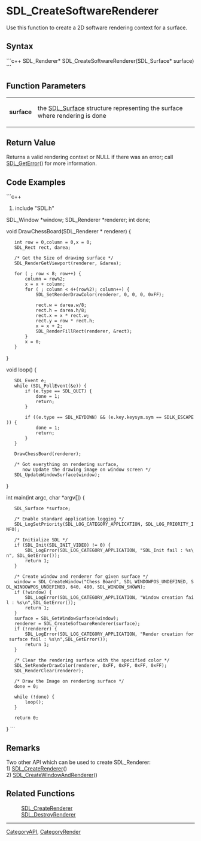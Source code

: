 <!-- pragma section-numbers off -->
<!-- pragma camelcase off -->

= SDL_CreateSoftwareRenderer =
Use this function to create a 2D software rendering context for a surface.


== Syntax ==
```c++
SDL_Renderer* SDL_CreateSoftwareRenderer(SDL_Surface* surface)
```

== Function Parameters ==
{|
|'''surface'''
|the [[SDL_Surface]] structure representing the surface where rendering is done
|}

== Return Value ==
Returns a valid rendering context or NULL if there was an error; call [[SDL_GetError]]() for more information.

== Code Examples ==
```c++
#include "SDL.h"

SDL_Window *window;
SDL_Renderer *renderer;
int done;

void
DrawChessBoard(SDL_Renderer * renderer)
{
	int row = 0,column = 0,x = 0;
	SDL_Rect rect, darea;

	/* Get the Size of drawing surface */
	SDL_RenderGetViewport(renderer, &darea);

	for ( ; row < 8; row++) {
		column = row%2;
		x = x + column;
		for ( ; column < 4+(row%2); column++) {
			SDL_SetRenderDrawColor(renderer, 0, 0, 0, 0xFF);

			rect.w = darea.w/8;
			rect.h = darea.h/8;
			rect.x = x * rect.w;
			rect.y = row * rect.h;
			x = x + 2;
			SDL_RenderFillRect(renderer, &rect);
		}
		x = 0;
	}
}

void
loop()
{
	SDL_Event e;
	while (SDL_PollEvent(&e)) {
		if (e.type == SDL_QUIT) {
			done = 1;
			return;
		}

		if ((e.type == SDL_KEYDOWN) && (e.key.keysym.sym == SDLK_ESCAPE)) {
			done = 1;
			return;
		}
	}

	DrawChessBoard(renderer);

	/* Got everything on rendering surface,
	   now Update the drawing image on window screen */
	SDL_UpdateWindowSurface(window);
}

int
main(int argc, char *argv[])
{
	SDL_Surface *surface;

	/* Enable standard application logging */
	SDL_LogSetPriority(SDL_LOG_CATEGORY_APPLICATION, SDL_LOG_PRIORITY_INFO);

	/* Initialize SDL */
	if (SDL_Init(SDL_INIT_VIDEO) != 0) {
		SDL_LogError(SDL_LOG_CATEGORY_APPLICATION, "SDL_Init fail : %s\n", SDL_GetError());
		return 1;
	}


	/* Create window and renderer for given surface */
	window = SDL_CreateWindow("Chess Board", SDL_WINDOWPOS_UNDEFINED, SDL_WINDOWPOS_UNDEFINED, 640, 480, SDL_WINDOW_SHOWN);
	if (!window) {
		SDL_LogError(SDL_LOG_CATEGORY_APPLICATION, "Window creation fail : %s\n",SDL_GetError());
		return 1;
	}
	surface = SDL_GetWindowSurface(window);
	renderer = SDL_CreateSoftwareRenderer(surface);
	if (!renderer) {
		SDL_LogError(SDL_LOG_CATEGORY_APPLICATION, "Render creation for surface fail : %s\n",SDL_GetError());
		return 1;
	}

	/* Clear the rendering surface with the specified color */
	SDL_SetRenderDrawColor(renderer, 0xFF, 0xFF, 0xFF, 0xFF);
	SDL_RenderClear(renderer);


	/* Draw the Image on rendering surface */
	done = 0;

	while (!done) {
		loop();
	}

	return 0;
}
```

== Remarks ==
Two other API which can be used to create SDL_Renderer:<br/>1) [[SDL_CreateRenderer]]()<br/>2) [[SDL_CreateWindowAndRenderer]]()

== Related Functions ==
:[[SDL_CreateRenderer]]
:[[SDL_DestroyRenderer]]

----
[[CategoryAPI]], [[CategoryRender]]
